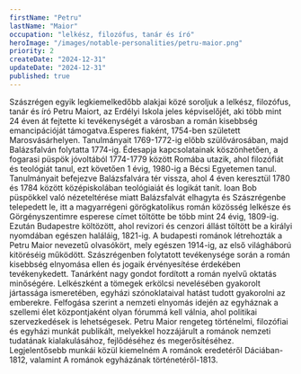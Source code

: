 ```yaml
---
firstName: "Petru"
lastName: "Maior"
occupation: "lelkész, filozófus, tanár és író"
heroImage: "/images/notable-personalities/petru-maior.png"
priority: 2
createDate: "2024-12-31"
updateDate: "2024-12-31"
published: true
---
```


<ContentTextBlock>
Szászrégen egyik legkiemelkedőbb alakjai közé soroljuk a lelkész, filozófus, tanár és író Petru Maiort, az Erdélyi Iskola jeles képviselőjét, aki több mint 24 éven át fejtette ki tevékenységét a városban a román kisebbség emancipációját támogatva.Esperes fiaként, 1754-ben született Marosvásárhelyen. Tanulmányait 1769-1772-ig előbb szülővárosában, majd Balázsfalván folytatta 1774-ig. Édesapja kapcsolatainak köszönhetően, a fogarasi püspök jóvoltából 1774-1779 között Romába utazik, ahol filozófiát és teológiát tanul, ezt követően 1 évig, 1980-ig a Bécsi Egyetemen tanul. Tanulmányait befejezve Balázsfalvára tér vissza, ahol 4 éven keresztül 1780 és 1784 között középiskolában teológiaiát és logikát tanít. Ioan Bob püspökkel való nézeteltérése miatt Balázsfalvát elhagyta és Szászrégenbe telepedett le, itt a magyarrégeni görögkatolikus román közösség lelkésze és Görgényszentimre esperese címet töltötte be több mint 24 évig, 1809-ig. Ezután Budapestre költözött, ahol revizori és cenzori állást töltött be a királyi nyomdában egészen haláláig, 1821-ig. A budapesti románok létrehozták a Petru Maior nevezetű olvasókört, mely egészen 1914-ig, az első világháború kitöréséig működött.
</ContentTextBlock>

<ContentTextBlock>
Szászrégenben folytatott tevékenysége során a román kisebbség elnyomása ellen és jogaik érvényesítése érdekében tevékenykedett. Tanárként nagy gondot fordított a román nyelvű oktatás minőségére. Lelkészként a tömegek erkölcsi nevelésében gyakorolt jártassága ismeretében, egyházi szónoklataival hatást tudott gyakorolni az emberekre. Felfogása szerint a nemzeti elnyomás idején az egyháznak a szellemi élet központjaként olyan fórummá kell válnia, ahol politikai szervezkedések is lehetségesek. Petru Maior rengeteg történelmi, filozófiai és egyházi munkát publikált, melyekkel hozzájárult a románok nemzeti tudatának kialakulásához, fejlődéséhez és megerősítéséhez. Legjelentősebb munkái közül kiemelném A románok eredetéről Dáciában-1812, valamint A románok egyházának történetéről-1813.
</ContentTextBlock>